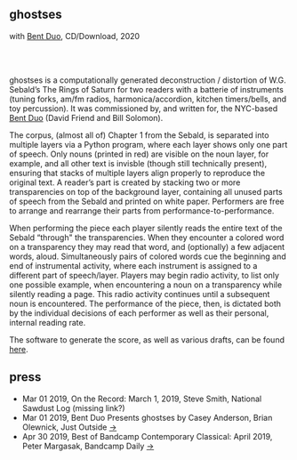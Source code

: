 ## ghostses
with [Bent Duo](https://www.bentduo.com/), CD/Download, 2020

<Cover src="AWP007-front_1000.jpg" />

<br/>

<Bandcamp album="1247137697" />

<br/>

<YouTube src="https://www.youtube.com/embed/he6IRPglWMk" />

ghostses is a computationally generated deconstruction / distortion of W.G. Sebald’s The Rings of Saturn for two readers with a batterie of instruments (tuning forks, am/fm radios, harmonica/accordion, kitchen timers/bells, and toy percussion). It was commissioned by, and written for, the NYC-based [Bent Duo](https://www.bentduo.com/) (David Friend and Bill Solomon).

The corpus, (almost all of) Chapter 1 from the Sebald, is separated into multiple layers via a Python program, where each layer shows only one part of speech. Only nouns (printed in red) are visible on the noun layer, for example, and all other text is invisble (though still technically present), ensuring that stacks of multiple layers align properly to reproduce the original text. A reader’s part is created by stacking two or more transparencies on top of the background layer, containing all unused parts of speech from the Sebald and printed on white paper. Performers are free to arrange and rearrange their parts from performance-to-performance.

When performing the piece each player silently reads the entire text of the Sebald “through" the transparencies. When they encounter a colored word on a transparency they may read that word, and (optionally) a few adjacent words, aloud. Simultaneously pairs of colored words cue the beginning and end of instrumental activity, where each instrument is assigned to a different part of speech/layer. Players may begin radio activity, to list only one possible example, when encountering a noun on a transparency while silently reading a page. This radio activity continues until a subsequent noun is encountered. The performance of the piece, then, is dictated both by the individual decisions of each performer as well as their personal, internal reading rate.

The software to generate the score, as well as various drafts, can be found [here](https://github.com/caseyanderson/ghostses).

## press

* Mar 01 2019, On the Record: March 1, 2019, Steve Smith, National Sawdust Log (missing link?)
* Mar 01 2019, Bent Duo Presents ghostses by Casey Anderson, Brian Olewnick, Just Outside [→](https://olewnick.blogspot.com/2019/03/there-used-to-be-feature-in-cadence.html)
* Apr 30 2019, Best of Bandcamp Contemporary Classical: April 2019, Peter Margasak, Bandcamp Daily [→](https://daily.bandcamp.com/best-contemporary-classical/best-of-bandcamp-contemporary-classical-april-2019)
